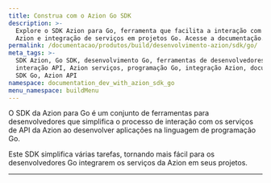 ```yaml
---
title: Construa com o Azion Go SDK
description: >-
  Explore o SDK Azion para Go, ferramenta que facilita a interação com APIs
  Azion e integração de serviços em projetos Go. Acesse a documentação.
permalink: /documentacao/produtos/build/desenvolvimento-azion/sdk/go/
meta_tags: >-
  SDK Azion, Go SDK, desenvolvimento Go, ferramentas de desenvolvedores,
  interação API, Azion serviços, programação Go, integração Azion, documentação
  SDK Go, Azion API
namespace: documentation_dev_with_azion_sdk_go
menu_namespace: buildMenu
---
```



<LinkButton link="/pt-br/documentacao/devtools/sdk/go/" label="vá para a documentação de referência do SDK Go" severity="secondary" />

O SDK da Azion para Go é um conjunto de ferramentas para desenvolvedores que simplifica o processo de interação com os serviços de API da Azion ao desenvolver aplicações na linguagem de programação Go.

Este SDK simplifica várias tarefas, tornando mais fácil para os desenvolvedores Go integrarem os serviços da Azion em seus projetos.


---

